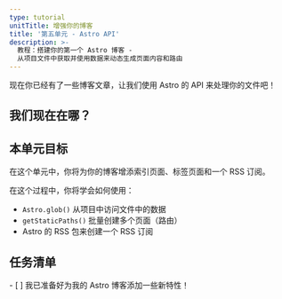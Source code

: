```yaml
---
type: tutorial
unitTitle: 增强你的博客
title: '第五单元 - Astro API'
description: >-
  教程：搭建你的第一个 Astro 博客 -
  从项目文件中获取并使用数据来动态生成页面内容和路由
---
```


现在你已经有了一些博客文章，让我们使用 Astro 的 API 来处理你的文件吧！

## 我们现在在哪？

<StackblitzIntro tree="withastro/blog-tutorial-demo/tree/unit-5/start"/>

## 本单元目标

在这个单元中，你将为你的博客增添索引页面、标签页面和一个 RSS 订阅。

在这个过程中，你将学会如何使用：
- `Astro.glob()` 从项目中访问文件中的数据
- `getStaticPaths()` 批量创建多个页面（路由）
- Astro 的 RSS 包来创建一个 RSS 订阅

<Box icon="check-list">

## 任务清单

<Checklist>
- [ ] 我已准备好为我的 Astro 博客添加一些新特性！
</Checklist>
</Box>
